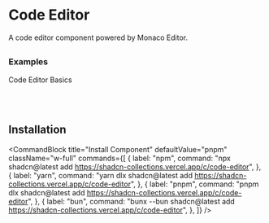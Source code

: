 
# Code Editor
A code editor component powered by Monaco Editor.



##

### Examples
Code Editor Basics

<ComponentPreview component="code-editor"/>


<br/>
<br/>

## Installation

<CommandBlock
  title="Install Component"
  defaultValue="pnpm"
  className="w-full"
  commands={[
    {
      label: "npm",
      command: "npx shadcn@latest add https://shadcn-collections.vercel.app/c/code-editor",
    },
    {
      label: "yarn",
      command: "yarn dlx shadcn@latest add https://shadcn-collections.vercel.app/c/code-editor",
    },
    {
      label: "pnpm",
      command: "pnpm dlx shadcn@latest add https://shadcn-collections.vercel.app/c/code-editor",
    },
    {
      label: "bun",
      command: "bunx --bun shadcn@latest add https://shadcn-collections.vercel.app/c/code-editor",
    },
  ]}
/>

<br/>
<br/>
